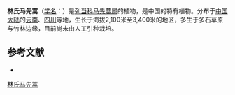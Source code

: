 {{Speciesbox
| name = 林氏马先蒿
| status = 
| status_system = 
| image =
| genus = Pedicularis
| species = limprichtiana
| authority = Hand.-Mazz.
}}

'''林氏马先蒿'''（[[学名|学名]]：{{lang|la|''Pedicularis limprichtiana''}}）是[[列当科|列当科]][[马先蒿属|马先蒿属]]的植物，是中国的特有植物。分布于[[中国大陆|中国大陆]]的[[云南|云南]]、[[四川|四川]]等地，生长于海拔2,100米至3,400米的地区，多生于多石草原与竹林边缘，目前尚未由人工引种栽培。

== 参考文献 ==
<div class="references-small">
* {{cite web| url =http://www.bioinfo.cn/db05/KmzwSpecies.php?action=view&id=21358| title =林氏马先蒿| work =《中国高等植物数据库全库》| publisher =中国科学院微生物研究所| author =昆明植物研究所| accessdate =2009-02-25| deadurl =yes| archiveurl =https://web.archive.org/web/20160305080405/http://www.bioinfo.cn/db05/KmzwSpecies.php?action=view&id=21358| archivedate =2016-03-05}}
</div>
{{Taxonbar|from=Q11106485}}

[[Category:马先蒿属|林氏马先蒿]]


{{植物小作品}}